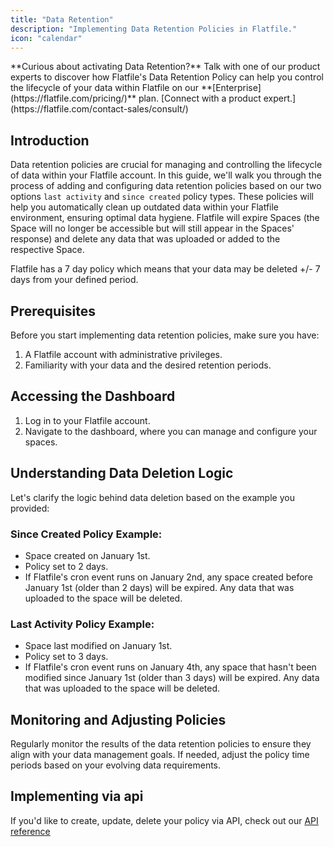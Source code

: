 ```yaml
---
title: "Data Retention"
description: "Implementing Data Retention Policies in Flatfile."
icon: "calendar"
---
```


<Tip>
  **Curious about activating Data Retention?** Talk with one of our product
  experts to discover how Flatfile's Data Retention Policy can help you control
  the lifecycle of your data within Flatfile on our
  **[Enterprise](https://flatfile.com/pricing/)** plan. [Connect with a product
  expert.](https://flatfile.com/contact-sales/consult/)
</Tip>

## Introduction

Data retention policies are crucial for managing and controlling the lifecycle of data within your Flatfile account. In this guide, we'll walk you through the process of adding and configuring data retention policies based on our two options `last activity` and `since created` policy types.
These policies will help you automatically clean up outdated data within your Flatfile environment, ensuring optimal data hygiene.
Flatfile will expire Spaces (the Space will no longer be accessible but will still appear in the Spaces' response) and delete any data that was uploaded or added to the respective Space.

<Note>
  Flatfile has a 7 day policy which means that your data may be deleted +/- 7
  days from your defined period.
</Note>

## Prerequisites

Before you start implementing data retention policies, make sure you have:

1. A Flatfile account with administrative privileges.
2. Familiarity with your data and the desired retention periods.

## Accessing the Dashboard

1. Log in to your Flatfile account.
2. Navigate to the dashboard, where you can manage and configure your spaces.

## Understanding Data Deletion Logic

Let's clarify the logic behind data deletion based on the example you provided:

### Since Created Policy Example:

- Space created on January 1st.
- Policy set to 2 days.
- If Flatfile's cron event runs on January 2nd, any space created before January 1st (older than 2 days) will be expired. Any data that was uploaded to the space will be deleted.

### Last Activity Policy Example:

- Space last modified on January 1st.
- Policy set to 3 days.
- If Flatfile's cron event runs on January 4th, any space that hasn't been modified since January 1st (older than 3 days) will be expired. Any data that was uploaded to the space will be deleted.

## Monitoring and Adjusting Policies

Regularly monitor the results of the data retention policies to ensure they align with your data management goals.
If needed, adjust the policy time periods based on your evolving data requirements.

## Implementing via api

If you'd like to create, update, delete your policy via API, check out our [API reference](https://reference.flatfile.com/)
